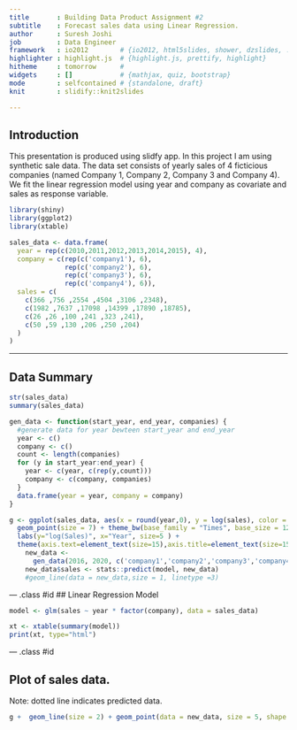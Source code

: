 ```yaml
---
title       : Building Data Product Assignment #2
subtitle    : Forecast sales data using Linear Regression.
author      : Suresh Joshi
job         : Data Engineer
framework   : io2012        # {io2012, html5slides, shower, dzslides, ...}
highlighter : highlight.js  # {highlight.js, prettify, highlight}
hitheme     : tomorrow      # 
widgets     : []            # {mathjax, quiz, bootstrap}
mode        : selfcontained # {standalone, draft}
knit        : slidify::knit2slides

---
```


## Introduction
This presentation is produced using slidfy app. In this project I am using synthetic sale data.
The data set consists of yearly sales of 4 ficticious companies (named Company 1, Company 2, Company 3 and Company 4).
We fit the linear regression model using year and company as covariate and sales as response variable.

```r
library(shiny)
library(ggplot2)
library(xtable)

sales_data <- data.frame(
  year = rep(c(2010,2011,2012,2013,2014,2015), 4),
  company = c(rep(c('company1'), 6), 
              rep(c('company2'), 6), 
              rep(c('company3'), 6), 
              rep(c('company4'), 6)),
  sales = c(
    c(366 ,756 ,2554 ,4504 ,3106 ,2348),
    c(1982 ,7637 ,17098 ,14399 ,17890 ,18785),
    c(26 ,26 ,100 ,241 ,323 ,241),
    c(50 ,59 ,130 ,206 ,250 ,204)
  )
)
```

---
## Data Summary
```r
str(sales_data)
summary(sales_data)
```
```r
gen_data <- function(start_year, end_year, companies) {
  #generate data for year bewteen start_year and end_year
  year <- c()
  company <- c()
  count <- length(companies)
  for (y in start_year:end_year) {
    year <-	c(year, c(rep(y,count)))
    company <- c(company, companies)
  }
  data.frame(year = year, company = company)
}

g <- ggplot(sales_data, aes(x = round(year,0), y = log(sales), color = company, size = 10)) +
  geom_point(size = 7) + theme_bw(base_family = "Times", base_size = 12) + 
  labs(y="log(Sales)", x="Year", size=5 ) + 
  theme(axis.text=element_text(size=15),axis.title=element_text(size=15,face="bold"))
    new_data <-
      gen_data(2016, 2020, c('company1','company2','company3','company4'))
    new_data$sales <- stats::predict(model, new_data)
    #geom_line(data = new_data,size = 1, linetype =3)
```

--- .class #id 
## Linear Regression Model

```r
model <- glm(sales ~ year * factor(company), data = sales_data)
```    
```r
xt <- xtable(summary(model))
print(xt, type="html")
```


--- .class #id 

## Plot of sales data.

Note: dotted line indicates predicted data.
```r
g +  geom_line(size = 2) + geom_point(data = new_data, size = 5, shape =8)

```    




